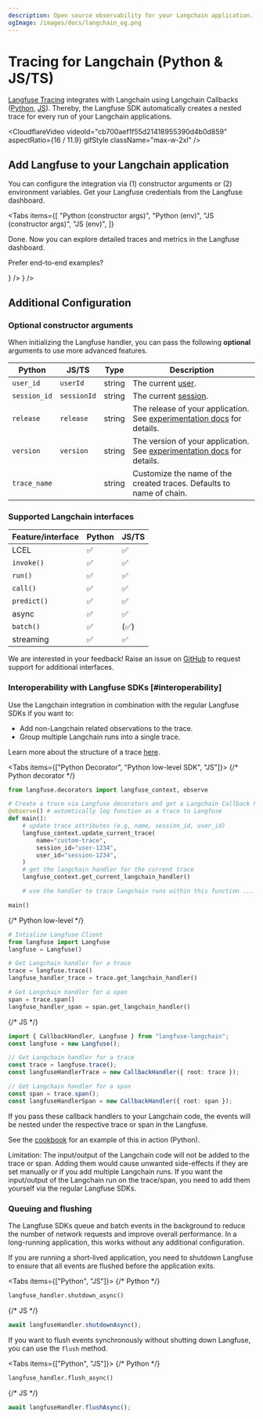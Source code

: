 ```yaml
---
description: Open source observability for your Langchain application. Python and JS/TS. Automatically capture rich traces and metrics.
ogImage: /images/docs/langchain_og.png
---
```



# Tracing for Langchain (Python & JS/TS)

[Langfuse Tracing](/docs/tracing) integrates with Langchain using Langchain Callbacks ([Python](https://python.langchain.com/docs/modules/callbacks/), [JS](https://js.langchain.com/docs/modules/callbacks/)). Thereby, the Langfuse SDK automatically creates a nested trace for every run of your Langchain applications.


<CloudflareVideo
  videoId="cb700aef1f55d21418955390d4b0d859"
  aspectRatio={16 / 11.9}
  gifStyle
  className="max-w-2xl"
/>

## Add Langfuse to your Langchain application

You can configure the integration via (1) constructor arguments or (2) environment variables. Get your Langfuse credentials from the Langfuse dashboard.

<Tabs
  items={[
    "Python (constructor args)",
    "Python (env)",
    "JS (constructor args)",
    "JS (env)",
  ]}
>
  <Tab>
    <GetStartedLangchainPythonArgs />
  </Tab>
  <Tab>
    <GetStartedLangchainPythonEnv />
  </Tab>
  <Tab>
    <GetStartedLangchainJsArgs />
  </Tab>
  <Tab>
    <GetStartedLangchainJsEnv />
  </Tab>
</Tabs>


<Callout type="info" emoji="✨">
  Done. Now you can explore detailed traces and metrics in the Langfuse
  dashboard.
</Callout>

Prefer end-to-end examples?


<Cards num={2}>
  <Card
    title="Example (Python)"
    href="/docs/integrations/langchain/example-python"
    icon={<FileCode />}
  />
  <Card
    title="Example (JS/TS)"
    href="/docs/integrations/langchain/example-javascript"
    icon={<FileCode />}
  />
</Cards>

## Additional Configuration

### Optional constructor arguments

When initializing the Langfuse handler, you can pass the following **optional** arguments to use more advanced features.

| Python       | JS/TS       | Type   | Description                                                                                     |
| ------------ | ----------- | ------ | ----------------------------------------------------------------------------------------------- |
| `user_id`    | `userId`    | string | The current [user](/docs/tracing-features/users).                                               |
| `session_id` | `sessionId` | string | The current [session](/docs/tracing-features/sessions).                                         |
| `release`    | `release`   | string | The release of your application. See [experimentation docs](/docs/experimentation) for details. |
| `version`    | `version`   | string | The version of your application. See [experimentation docs](/docs/experimentation) for details. |
| `trace_name` |             | string | Customize the name of the created traces. Defaults to name of chain.                            |

### Supported Langchain interfaces

| Feature/interface | Python | JS/TS |
| ----------------- | ------ | ----- |
| LCEL              | ✅     | ✅    |
| `invoke()`        | ✅     | ✅    |
| `run()`           | ✅     | ✅    |
| `call()`          | ✅     | ✅    |
| `predict()`       | ✅     | ✅    |
| async             | ✅     | ✅    |
| `batch()`         | ✅     | (✅)  |
| streaming         | ✅     | ✅    |

We are interested in your feedback! Raise an issue on [GitHub](/ideas) to request support for additional interfaces.

### Interoperability with Langfuse SDKs [#interoperability]

Use the Langchain integration in combination with the regular Langfuse SDKs if you want to:

- Add non-Langchain related observations to the trace.
- Group multiple Langchain runs into a single trace.

Learn more about the structure of a trace [here](/docs/tracing).

<Tabs items={["Python Decorator", "Python low-level SDK", "JS"]}>
<Tab>
{/* Python decorator */}

```python /@observe()/ /from langfuse.decorators import langfuse_context, observe/ /langfuse_context.get_current_langchain_handler()/
from langfuse.decorators import langfuse_context, observe

# Create a trace via Langfuse decorators and get a Langchain Callback handler for it
@observe() # automtically log function as a trace to Langfuse
def main():
    # update trace attributes (e.g, name, session_id, user_id)
    langfuse_context.update_current_trace(
        name="custom-trace",
        session_id="user-1234",
        user_id="session-1234",
    )
    # get the langchain handler for the current trace
    langfuse_context.get_current_langchain_handler()

    # use the handler to trace langchain runs within this function ...

main()
```

</Tab>
<Tab>
{/* Python low-level */}

```python
# Intialize Langfuse Client
from langfuse import Langfuse
langfuse = Langfuse()

# Get Langchain handler for a trace
trace = langfuse.trace()
langfuse_handler_trace = trace.get_langchain_handler()

# Get Langchain handler for a span
span = trace.span()
langfuse_handler_span = span.get_langchain_handler()
```

</Tab>
<Tab>
{/* JS */}

```typescript
import { CallbackHandler, Langfuse } from "langfuse-langchain";
const langfuse = new Langfuse();

// Get Langchain handler for a trace
const trace = langfuse.trace();
const langfuseHandlerTrace = new CallbackHandler({ root: trace });

// Get Langchain handler for a span
const span = trace.span();
const langfuseHandlerSpan = new CallbackHandler({ root: span });
```

</Tab>
</Tabs>

If you pass these callback handlers to your Langchain code, the events will be nested under the respective trace or span in the Langfuse.

See the [cookbook](/docs/integrations/langchain/example-python) for an example of this in action (Python).

Limitation: The input/output of the Langchain code will not be added to the trace or span. Adding them would cause unwanted side-effects if they are set manually or if you add multiple Langchain runs. If you want the input/output of the Langchain run on the trace/span, you need to add them yourself via the regular Langfuse SDKs.

### Queuing and flushing

The Langfuse SDKs queue and batch events in the background to reduce the number of network requests and improve overall performance. In a long-running application, this works without any additional configuration.

If you are running a short-lived application, you need to shutdown Langfuse to ensure that all events are flushed before the application exits.

<Tabs items={["Python", "JS"]}>
<Tab>
{/* Python */}

```python
langfuse_handler.shutdown_async()
```

</Tab>
<Tab>

{/* JS */}

```typescript
await langfuseHandler.shutdownAsync();
```

</Tab>
</Tabs>

If you want to flush events synchronously without shutting down Langfuse, you can use the `flush` method.

<Tabs items={["Python", "JS"]}>
<Tab>
{/* Python */}

```python
langfuse_handler.flush_async()
```

</Tab>
<Tab>

{/* JS */}

```typescript
await langfuseHandler.flushAsync();
```

</Tab>
</Tabs>
